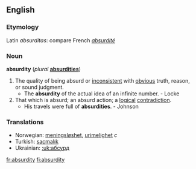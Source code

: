 ==English==

===Etymology===
Latin ''absurditas'': compare French ''[[absurdité]]''

===Noun===
'''absurdity''' (''plural'' '''[[absurdities]]''')
# The quality of being absurd or [[inconsistent]] with [[obvious]] truth, reason, or sound judgment.
#* The '''absurdity''' of the actual idea of an infinite number. - Locke
# That which is absurd; an absurd action; a [[logical]] [[contradiction]].
#* His travels were full of '''absurdities'''. - Johnson

===Translations===
*Norwegian: [[meningsløshet]], [[urimelighet]] ''c''
*Turkish: [[saçmalık]]
*Ukrainian: [[:uk:абсурд]]

[[fr:absurdity]]
[[fi:absurdity]]